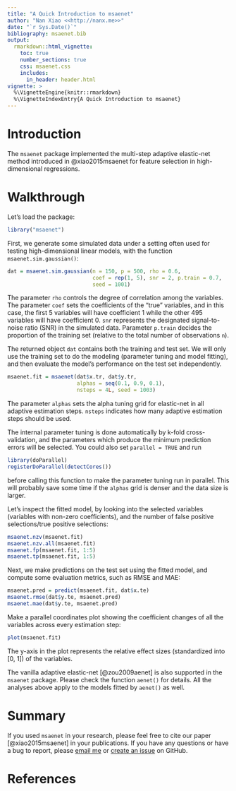 ```yaml
---
title: "A Quick Introduction to msaenet"
author: "Nan Xiao <<http://nanx.me>>"
date: "`r Sys.Date()`"
bibliography: msaenet.bib
output:
  rmarkdown::html_vignette:
    toc: true
    number_sections: true
    css: msaenet.css
    includes:
      in_header: header.html
vignette: >
  %\VignetteEngine{knitr::rmarkdown}
  %\VignetteIndexEntry{A Quick Introduction to msaenet}
---
```


# Introduction

The `msaenet` package implemented the multi-step adaptive elastic-net method introduced in @xiao2015msaenet for feature selection in high-dimensional regressions.

# Walkthrough

Let's load the package:

```r
library("msaenet")
```

First, we generate some simulated data under a setting often used for testing high-dimensional linear models, with the function `msaenet.sim.gaussian()`:

```r
dat = msaenet.sim.gaussian(n = 150, p = 500, rho = 0.6,
                           coef = rep(1, 5), snr = 2, p.train = 0.7,
                           seed = 1001)
```

The parameter `rho` controls the degree of correlation among the variables. The parameter `coef` sets the coefficients of the "true" variables, and in this case, the first 5 variables will have coefficient 1 while the other 495 variables will have coefficient 0. `snr` represents the designated signal-to-noise ratio (SNR) in the simulated data. Parameter `p.train` decides the proportion of the training set (relative to the total number of observations `n`).

The returned object `dat` contains both the training and test set. We will only use the training set to do the modeling (parameter tuning and model fitting), and then evaluate the model's performance on the test set independently.

```r
msaenet.fit = msaenet(dat$x.tr, dat$y.tr,
                      alphas = seq(0.1, 0.9, 0.1),
                      nsteps = 4L, seed = 1003)
```

The parameter `alphas` sets the alpha tuning grid for elastic-net in all adaptive estimation steps. `nsteps` indicates how many adaptive estimation steps should be used.

The internal parameter tuning is done automatically by k-fold cross-validation, and the parameters which produce the minimum prediction errors will be selected. You could also set `parallel = TRUE` and run

```r
library(doParallel)
registerDoParallel(detectCores())
```

before calling this function to make the parameter tuning run in parallel. This will probably save some time if the `alphas` grid is denser and the data size is larger.

Let's inspect the fitted model, by looking into the selected variables (variables with non-zero coefficients), and the number of false positive selections/true positive selections:

```r
msaenet.nzv(msaenet.fit)
msaenet.nzv.all(msaenet.fit)
msaenet.fp(msaenet.fit, 1:5)
msaenet.tp(msaenet.fit, 1:5)
```

Next, we make predictions on the test set using the fitted model, and compute some evaluation metrics, such as RMSE and MAE:

```r
msaenet.pred = predict(msaenet.fit, dat$x.te)
msaenet.rmse(dat$y.te, msaenet.pred)
msaenet.mae(dat$y.te, msaenet.pred)
```

Make a parallel coordinates plot showing the coefficient changes of all the variables across every estimation step:

```r
plot(msaenet.fit)
```

The y-axis in the plot represents the relative effect sizes (standardized into [0, 1]) of the variables.

The vanilla adaptive elastic-net [@zou2009aenet] is also supported in the `msaenet` package. Please check the function `aenet()` for details. All the analyses above apply to the models fitted by `aenet()` as well.

# Summary

If you used `msaenet` in your research, please feel free to cite our paper [@xiao2015msaenet] in your publications. If you have any questions or have a bug to report, please [email me](mailto:me@nanx.me) or [create an issue](https://github.com/road2stat/msaenet/issues) on GitHub.

# References
